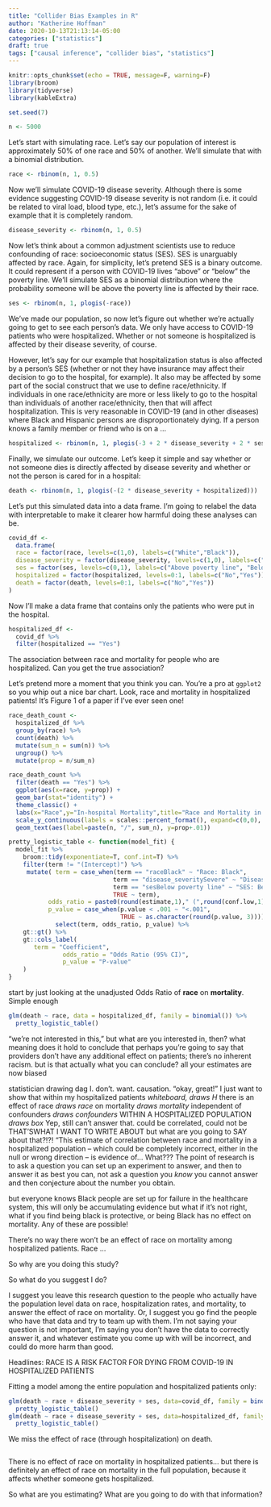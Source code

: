 ```yaml
---
title: "Collider Bias Examples in R"
author: "Katherine Hoffman"
date: 2020-10-13T21:13:14-05:00
categories: ["statistics"]
draft: true
tags: ["causal inference", "collider bias", "statistics"]
---
```



```r
knitr::opts_chunk$set(echo = TRUE, message=F, warning=F)
library(broom)
library(tidyverse)
library(kableExtra)

set.seed(7)

n <- 5000
```

<!-- Anyways, I wholeheartedly agree with this. I find many of the tools in causal inference (specifically Directed Acyclic Graphs) to be incredibly useful in recognizing what I *cannot* unbiasedly estimate. -->

<!-- So now your investigator wants to know the attributable mortality of race once someone is hospitalized. "We don't want your causal inference, we just want the *independent association*!" they tell you emphatically. "We *PROMISE* we won't talk about anything causally!" You think about Miguel Hernan's *The C-Word* paper. You don't believe them at all, but you let it go, for a moment. -->


Let's start with simulating race. Let's say our population of interest is approximately 50% of one race and 50% of another. We'll simulate that with a binomial distribution.

```r
race <- rbinom(n, 1, 0.5) 
```

Now we'll simulate COVID-19 disease severity. Although there is some evidence suggesting COVID-19 disease severity is not random (i.e. it could be related to viral load, blood type, etc.), let's assume for the sake of example that it is completely random.

```r
disease_severity <- rbinom(n, 1, 0.5)
```

Now let's think about a common adjustment scientists use to reduce confounding of race: socioeconomic status (SES). SES is unarguably affected by race. Again, for simplicity, let's pretend SES is a binary outcome. It could represent if a person with COVID-19 lives "above" or "below" the poverty line. We'll simulate SES as a binomial distribution where the probability someone will be above the poverty line is affected by their race.

```r
ses <- rbinom(n, 1, plogis(-race))
```

We've made our population, so now let's figure out whether we're actually going to get to see each person's data. We only have access to COVID-19 patients who were hospitalized. Whether or not someone is hospitalized is affected by their disease severity, of course.

However, let's say for our example that hospitalization status is also affected by a person's SES (whether or not they have insurance may affect their decision to go to the hospital, for example). It also may be affected by some part of the social construct that we use to define race/ethnicity. If individuals in one race/ethnicity are more or less likely to go to the hospital than individuals of another race/ethnicity, then that will affect hospitalization. This is very reasonable in COVID-19 (and in other diseases) where Black and Hispanic persons are disproportionately dying. If a person knows a family member or friend who is on a ...

```r
hospitalized <- rbinom(n, 1, plogis(-3 + 2 * disease_severity + 2 * ses + 3 * race))
```

Finally, we simulate our outcome. Let's keep it simple and say whether or not someone dies is directly affected by disease severity and whether or not the person is cared for in a hospital:

```r
death <- rbinom(n, 1, plogis(-(2 * disease_severity + hospitalized)))
```

Let's put this simulated data into a data frame. I'm going to relabel the data with interpretable to make it clearer how harmful doing these analyses can be.

```r
covid_df <-
  data.frame(
  race = factor(race, levels=c(1,0), labels=c("White","Black")),
  disease_severity = factor(disease_severity, levels=c(1,0), labels=c("Mild","Severe")),
  ses = factor(ses, levels=c(0,1), labels=c("Above poverty line", "Below poverty line")),
  hospitalized = factor(hospitalized, levels=0:1, labels=c("No","Yes")),
  death = factor(death, levels=0:1, labels=c("No","Yes"))
)
```

Now I'll make a data frame that contains only the patients who were put in the hospital.

```r
hospitalized_df <-
  covid_df %>%
  filter(hospitalized == "Yes")
```

The association between race and mortality for people who are hospitalized. Can you get the true association?

Let's pretend more a moment that you think you can. You're a pro at `ggplot2` so you whip out a nice bar chart. Look, race and mortality in hospitalized patients! It's Figure 1 of a paper if I've ever seen one!

```r
race_death_count <-
  hospitalized_df %>%
  group_by(race) %>%
  count(death) %>%
  mutate(sum_n = sum(n)) %>%
  ungroup() %>%
  mutate(prop = n/sum_n)

race_death_count %>%
  filter(death == "Yes") %>%
  ggplot(aes(x=race, y=prop)) +
  geom_bar(stat="identity") +
  theme_classic() +
  labs(x="Race",y="In-hospital Mortality",title="Race and Mortality in COVID-19",subtitle="Among Hospitalized Patients") +
  scale_y_continuous(labels = scales::percent_format(), expand=c(0,0), limits=c(0,.25)) +
  geom_text(aes(label=paste(n, "/", sum_n), y=prop+.01))
```

```r
pretty_logistic_table <- function(model_fit) {
  model_fit %>%
    broom::tidy(exponentiate=T, conf.int=T) %>%
    filter(term != "(Intercept)") %>%
     mutate( term = case_when(term == "raceBlack" ~ "Race: Black",
                             term == "disease_severitySevere" ~ "Disease severity: Severe",
                             term == "sesBelow poverty line" ~ "SES: Below poverty level",
                             TRUE ~ term),
           odds_ratio = paste0(round(estimate,1)," (",round(conf.low,1),", ",round(conf.high,1),")"),
           p_value = case_when(p.value < .001 ~ "<.001",
                               TRUE ~ as.character(round(p.value, 3)))) %>%
             select(term, odds_ratio, p_value) %>%
    gt::gt() %>%
    gt::cols_label(
       term = "Coefficient",
               odds_ratio = "Odds Ratio (95% CI)",
               p_value = "P-value"
    )
}
```


start by just looking at the unadjusted Odds Ratio of **race** on **mortality**. Simple enough

```r
glm(death ~ race, data = hospitalized_df, family = binomial()) %>%
  pretty_logistic_table()
```

"we're not interested in this,"
but what are you interested in, then? what meaning does it hold to conclude that 
perhaps you're going to say that providers don't have any additional effect on patients; there's no inherent racism. but is that actually what you can conclude? all your estimates are now biased

statistician drawing dag
I. don't. want. causation.
"okay, great!"
I just want to show that within my hospitalized patients
*whiteboard, draws H*
there is an effect of race
*draws race*
on mortality
*draws mortality*
independent of confounders
*draws confounders*
WITHIN A HOSPITALIZED POPULATION
*draws box*
Yep, still can't answer that. could be correlated, could not be
THAT'SWHAT I WANT TO WRITE ABOUT
but what are you going to SAY about that?!?!
"This estimate of correlation between race and mortality in a hospitalized population -- which could be completely incorrect, either in the null or wrong direction -- is evidence of... What??? The point of research is to ask a question you can set up an experiment to answer, and then to answer it as best you can, not ask a question you *know* you cannot answer and then conjecture about the number you obtain. 

but everyone knows Black people are set up for failure in the healthcare system, this will only be accumulating evidence
but what if it's not right, what if you find being black is protective, or being Black has no effect on mortality. Any of these are possible!

There's no way there won't be an effect of race on mortality among hospitalized patients. Race ... 

So why are you doing this study?

So what do you suggest I do?

I suggest you leave this research question to the people who actually have the population level data on race, hospitalization rates, and mortality, to answer the effect of race on mortality. Or, I suggest you go find the people who have that data and try to team up with them. I'm not saying your question is not important, I'm saying you don't have the data to correctly answer it, and whatever estimate you come up with will be incorrect, and could do more harm than good.

Headlines: RACE IS A RISK FACTOR FOR DYING FROM COVID-19 IN HOSPITALIZED PATIENTS

Fitting a model among the entire population and hospitalized patients only:
```r
glm(death ~ race + disease_severity + ses, data=covid_df, family = binomial()) %>%
  pretty_logistic_table()
glm(death ~ race + disease_severity + ses, data=hospitalized_df, family = binomial())  %>%
  pretty_logistic_table()
```

We miss the effect of race (through hospitalization) on death.
```r

```

There is no effect of race on mortality in hospitalized patients... but there is definitely an effect of race on mortality in the full population, because it affects whether someone gets hospitalized.

So what are you estimating? What are you going to do with that information?




